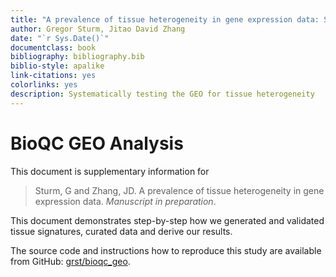 ```yaml
---
title: "A prevalence of tissue heterogeneity in gene expression data: Supplementary Information"
author: Gregor Sturm, Jitao David Zhang
date: "`r Sys.Date()`"
documentclass: book
bibliography: bibliography.bib
biblio-style: apalike
link-citations: yes
colorlinks: yes
description: Systematically testing the GEO for tissue heterogeneity
---
```


# BioQC GEO Analysis

This document is supplementary information for

> Sturm, G and Zhang, JD. A prevalence of tissue heterogeneity in gene
> expression data. *Manuscript in preparation*.

This document demonstrates step-by-step how we generated and validated
tissue signatures, curated data and derive our results.

The source code and instructions how to reproduce this study
are available from GitHub: [grst/bioqc_geo](https://github.com/grst/bioqc_geo).
